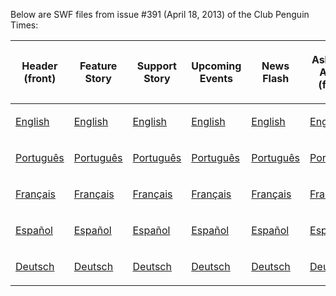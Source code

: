 Below are SWF files from issue #391 (April 18, 2013) of the Club Penguin Times:

<center>
{|class="wikitable" border="1"
!Header (front)
!Feature Story
!Support Story
!Upcoming Events
!News Flash
!Ask Aunt Arctic (front)
!Header (back)
!Ask Aunt Arctic (back)
!Jokes and Riddles
!Secrets
!Feature More
|-
|[[Media:ENNews391HeaderFront.swf|English]]||[[Media:ENNews391FeatureStory.swf|English]]||[[Media:ENNews391SupportStory.swf|English]]||[[Media:ENNews391UpcomingEvents.swf|English]]||[[Media:ENNews391NewsFlash.swf|English]]||[[Media:ENNews391AskAuntArcticFront.swf|English]]||[[Media:ENNews391HeaderBack.swf|English]]||[[Media:ENNews391AskAuntArcticBack.swf|English]]||[[Media:ENNews391JokesAndRiddles.swf|English]]||[[Media:ENNews391Secrets.swf|English]]||[[Media:ENNews391FeatureMore.swf|English]]
|-
|[[Media:PTNews391HeaderFront.swf|Português]]||[[Media:PTNews391FeatureStory.swf|Português]]||[[Media:PTNews391SupportStory.swf|Português]]||[[Media:PTNews391UpcomingEvents.swf|Português]]||[[Media:PTNews391NewsFlash.swf|Português]]||[[Media:PTNews391AskAuntArcticFront.swf|Português]]||[[Media:PTNews391HeaderBack.swf|Português]]||[[Media:PTNews391AskAuntArcticBack.swf|Português]]||[[Media:PTNews391JokesAndRiddles.swf|Português]]||[[Media:PTNews391Secrets.swf|Português]]||[[Media:PTNews391FeatureMore.swf|Português]]
|-
|[[Media:FRNews391HeaderFront.swf|Français]]||[[Media:FRNews391FeatureStory.swf|Français]]||[[Media:FRNews391SupportStory.swf|Français]]||[[Media:FRNews391UpcomingEvents.swf|Français]]||[[Media:FRNews391NewsFlash.swf|Français]]||[[Media:FRNews391AskAuntArcticFront.swf|Français]]||[[Media:FRNews391HeaderBack.swf|Français]]||[[Media:FRNews391AskAuntArcticBack.swf|Français]]||[[Media:FRNews391JokesAndRiddles.swf|Français]]||[[Media:FRNews391Secrets.swf|Français]]||[[Media:FRNews391FeatureMore.swf|Français]]
|-
|[[Media:ESNews391HeaderFront.swf|Español]]||[[Media:ESNews391FeatureStory.swf|Español]]||[[Media:ESNews391SupportStory.swf|Español]]||[[Media:ESNews391UpcomingEvents.swf|Español]]||[[Media:ESNews391NewsFlash.swf|Español]]||[[Media:ESNews391AskAuntArcticFront.swf|Español]]||[[Media:ESNews391HeaderBack.swf|Español]]||[[Media:ESNews391AskAuntArcticBack.swf|Español]]||[[Media:ESNews391JokesAndRiddles.swf|Español]]||[[Media:ESNews391Secrets.swf|Español]]||[[Media:ESNews391FeatureMore.swf|Español]]
|-
|[[Media:DENews391HeaderFront.swf|Deutsch]]||[[Media:DENews391FeatureStory.swf|Deutsch]]||[[Media:DENews391SupportStory.swf|Deutsch]]||[[Media:DENews391UpcomingEvents.swf|Deutsch]]||[[Media:DENews391NewsFlash.swf|Deutsch]]||[[Media:ENews391AskAuntArcticFront.swf|Deutsch]]||[[Media:DENews391HeaderBack.swf|Deutsch]]||[[Media:DENews391AskAuntArcticBack.swf|Deutsch]]||[[Media:DENews391JokesAndRiddles.swf|Deutsch]]||[[Media:DENews391Secrets.swf|Deutsch]]||[[Media:DENews391FeatureMore.swf|Deutsch]]
|}
</center>